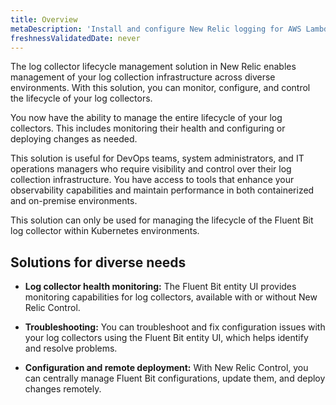 ```yaml
---
title: Overview
metaDescription: 'Install and configure New Relic logging for AWS Lambda with S3, so you can use enhanced log management capabilities.'
freshnessValidatedDate: never
---
```


The log collector lifecycle management solution in New Relic enables management of your log collection infrastructure across diverse environments. With this solution, you can monitor, configure, and control the lifecycle of your log collectors.

You now have the ability to manage the entire lifecycle of your log collectors. This includes monitoring their health and configuring or deploying changes as needed.

This solution is useful for DevOps teams, system administrators, and IT operations managers who require visibility and control over their log collection infrastructure. You have access to tools that enhance your observability capabilities and maintain performance in both containerized and on-premise environments.

<Callout variant="important">
This solution can only be used for managing the lifecycle of the Fluent Bit log collector within Kubernetes environments.
</Callout>

## Solutions for diverse needs

- **Log collector health monitoring:** The Fluent Bit entity UI provides monitoring capabilities for log collectors, available with or without New Relic Control.

- **Troubleshooting:** You can troubleshoot and fix configuration issues with your log collectors using the Fluent Bit entity UI, which helps identify and resolve problems.

- **Configuration and remote deployment:** With New Relic Control, you can centrally manage Fluent Bit configurations, update them, and deploy changes remotely.